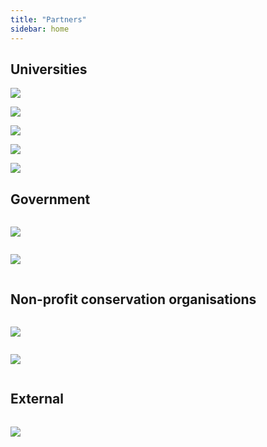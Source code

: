```yaml
---
title: "Partners"
sidebar: home
---
```


## Universities

::: {layout-nrow=2}

<a href="https://uqam.ca/en/information/about/" target="_blank">![](./images/logos/uqam.png)</a>

<a href="https://www.mcgill.ca/" target="_blank">![](./images/logos/mcgill_sig_red.jpg)</a>

<a href="https://www.umontreal.ca/en/" target="_blank">![](./images/logos/UdM.png)</a>

<a href="https://www.ulaval.ca/en" target="_blank">![](./images/logos/ULaval.png)</a>

<a href="https://www.uqtr.ca/" target="_blank">![](./images/logos/UQTR.png)</a>
:::

## Government

:::: {layout-nrow=1}

:::{.column width="33%"}
<a href="https://www.environnement.gouv.qc.ca/index_en.asp" target="_blank">![](./images/logos/MELCCFP.jpg)
:::

:::{.column width="33%"}
![](./images/logos/plan-verte.png)</a>
:::

:::{.column width="33%"}
:::

::::

## Non-profit conservation organisations

:::: {layout-nrow=1}

:::{.column width="33%"}

<a href="https://www.natureconservancy.ca/" target="_blank">![](./images/logos/NCC.jpg)</a>
:::
:::{.column width="33%"}

<a href="https://www.ducks.ca/" target="_blank">![](./images/logos/DUC.png)</a>
:::

:::{.column width="33%"}
:::

:::: 

## External

:::: {layout-nrow=1}
:::{.column width="33%"}

<a href="https://www.sarcel.com/" target="_blank">![](./images/logos/SARCEL.png)</a>
:::

:::{.column width="33%"}
:::

:::{.column width="33%"}
:::

::::


